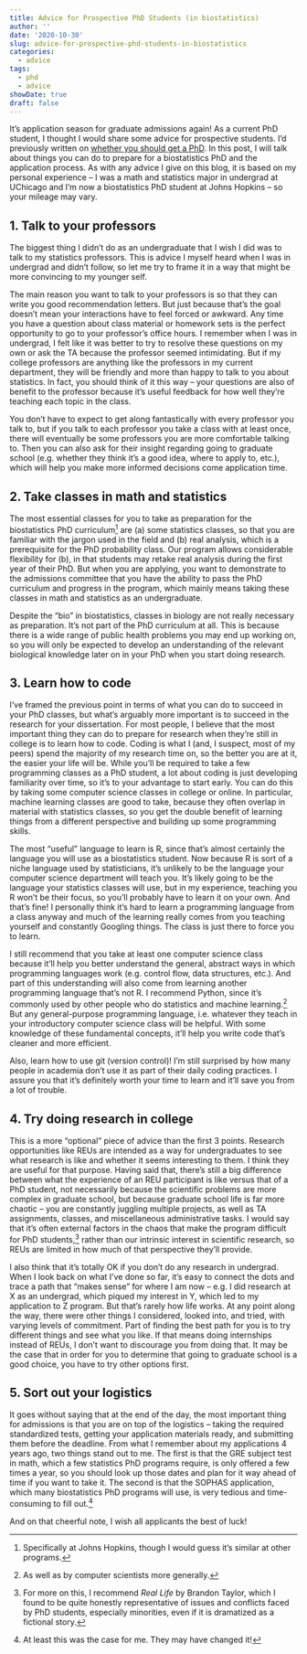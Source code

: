 ```yaml
---
title: Advice for Prospective PhD Students (in biostatistics)
author: ''
date: '2020-10-30'
slug: advice-for-prospective-phd-students-in-biostatistics
categories:
  - advice
tags:
  - phd
  - advice
showDate: true
draft: false
---
```


It's application season for graduate admissions again! As a current PhD student, I thought I would share some advice for prospective students. I'd previously written on [whether you should get a PhD](https://blog.albertkuo.me/post/should-you-get-a-phd-in-biostatistics/). In this post, I will talk about things you can do to prepare for a biostatistics PhD and the application process. As with any advice I give on this blog, it is based on my personal experience -- I was a math and statistics major in undergrad at UChicago and I'm now a biostatistics PhD student at Johns Hopkins -- so your mileage may vary.

## 1. Talk to your professors

The biggest thing I didn't do as an undergraduate that I wish I did was to talk to my statistics professors. This is advice I myself heard when I was in undergrad and didn't follow, so let me try to frame it in a way that might be more convincing to my younger self. 

The main reason you want to talk to your professors is so that they can write you good recommendation letters. But just because that's the goal doesn't mean your interactions have to feel forced or awkward. Any time you have a question about class material or homework sets is the perfect opportunity to go to your professor's office hours. I remember when I was in undergrad, I felt like it was better to try to resolve these questions on my own or ask the TA because the professor seemed intimidating. But if my college professors are anything like the professors in my current department, they will be friendly and more than happy to talk to you about statistics. In fact, you should think of it this way -- your questions are also of benefit to the professor because it's useful feedback for how well they're teaching each topic in the class.

You don't have to expect to get along fantastically with every professor you talk to, but if you talk to each professor you take a class with at least once, there will eventually be some professors you are more comfortable talking to. Then you can also ask for their insight regarding going to graduate school (e.g. whether they think it's a good idea, where to apply to, etc.), which will help you make more informed decisions come application time.

## 2. Take classes in math and statistics

The most essential classes for you to take as preparation for the biostatistics PhD curriculum^[Specifically at Johns Hopkins, though I would guess it's similar at other programs.] are (a) some statistics classes, so that you are familiar with the jargon used in the field and (b) real analysis, which is a prerequisite for the PhD probability class. Our program allows considerable flexibility for (b), in that students may retake real analysis during the first year of their PhD. But when you are applying, you want to demonstrate to the admissions committee that you have the ability to pass the PhD curriculum and progress in the program, which mainly means taking these classes in math and statistics as an undergraduate.

Despite the "bio" in biostatistics, classes in biology are not really necessary as preparation. It's not part of the PhD curriculum at all. This is because there is a wide range of public health problems you may end up working on, so you will only be expected to develop an understanding of the relevant biological knowledge later on in your PhD when you start doing research.

## 3. Learn how to code

I've framed the previous point in terms of what you can do to succeed in your PhD classes, but what's arguably more important is to succeed in the research for your dissertation. For most people, I believe that the most important thing they can do to prepare for research when they're still in college is to learn how to code. Coding is what I (and, I suspect, most of my peers) spend the majority of my research time on, so the better you are at it, the easier your life will be. While you'll be required to take a few programming classes as a PhD student, a lot about coding is just developing familiarity over time, so it's to your advantage to start early. You can do this by taking some computer science classes in college or online. In particular, machine learning classes are good to take, because they often overlap in material with statistics classes, so you get the double benefit of learning things from a different perspective and building up some programming skills.

The most "useful" language to learn is R, since that's almost certainly the language you will use as a biostatistics student. Now because R is sort of a niche language used by statisticians, it's unlikely to be the language your computer science department will teach you. It's likely going to be the language your statistics classes will use, but in my experience, teaching you R won't be their focus, so you'll probably have to learn it on your own. And that's fine! I personally think it's hard to learn a programming language from a class anyway and much of the learning really comes from you teaching yourself and constantly Googling things. The class is just there to force you to learn. 

I still recommend that you take at least one computer science class because  it'll help you better understand the general, abstract ways in which programming languages work (e.g. control flow, data structures, etc.). And part of this understanding will also come from learning another programming language that's not R. I recommend Python, since it's commonly used by other people who do statistics and machine learning.^[As well as by computer scientists more generally.] But any general-purpose programming language, i.e. whatever they teach in your introductory computer science class will be helpful. With some knowledge of these fundamental concepts, it'll help you write code that's cleaner and more efficient.

Also, learn how to use git (version control)! I'm still surprised by how many people in academia don't use it as part of their daily coding practices. I assure you that it's definitely worth your time to learn and it'll save you from a lot of trouble.

## 4. Try doing research in college

This is a more "optional" piece of advice than the first 3 points. Research opportunities like REUs are intended as a way for undergraduates to see what research is like and whether it seems interesting to them. I think they are useful for that purpose. Having said that, there's still a big difference between what the experience of an REU participant is like versus that of a PhD student, not necessarily because the scientific problems are more complex in graduate school, but because graduate school life is far more chaotic -- you are constantly juggling multiple projects, as well as TA assignments, classes, and miscellaneous administrative tasks. I would say that it's often external factors in the chaos that make the program difficult for PhD students,^[For more on this, I recommend *Real Life* by Brandon Taylor, which I found to be quite honestly representative of issues and conflicts faced by PhD students, especially minorities, even if it is dramatized as a fictional story.] rather than our intrinsic interest in scientific research, so REUs are limited in how much of that perspective they'll provide. 

I also think that it's totally OK if you don't do any research in undergrad. When I look back on what I've done so far, it's easy to connect the dots and trace a path that "makes sense" for where I am now -- e.g. I did research at X as an undergrad, which piqued my interest in Y, which led to my application to Z program. But that's rarely how life works. At any point along the way, there were other things I considered, looked into, and tried, with varying levels of commitment. Part of finding the best path for you is to try different things and see what you like. If that means doing internships instead of REUs, I don't want to discourage you from doing that. It may be the case that in order for you to determine that going to graduate school is a good choice, you have to try other options first.

## 5. Sort out your logistics

It goes without saying that at the end of the day, the most important thing for admissions is that you are on top of the logistics -- taking the required standardized tests, getting your application materials ready, and submitting them before the deadline. From what I remember about my applications 4 years ago, two things stand out to me. The first is that the GRE subject test in math, which a few statistics PhD programs require, is only offered a few times a year, so you should look up those dates and plan for it way ahead of time if you want to take it. The second is that the SOPHAS application, which many biostatistics PhD programs will use, is very tedious and time-consuming to fill out.^[At least this was the case for me. They may have changed it!] 

And on that cheerful note, I wish all applicants the best of luck! 

